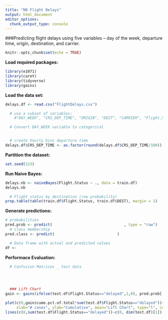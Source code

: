 ---
title: "NB Flight Delays"
output: html_document
editor_options: 
  chunk_output_type: console
---

###Predicting flight delays using five variables -- day of the week, departure time, origin, destination, and carrier.

```{r setup, include=FALSE}
knitr::opts_chunk$set(echo = TRUE)
```



__Load required packages:__
```{r loadpackages, message=FALSE}
library(e1071)
library(caret)
library(tidyverse)
library(gains)
```

__Load the data set:__
```{r loaddata}
delays.df <- read.csv("FlightDelays.csv")

  # use a subset of variables: 
    #"DAY_WEEK", "CRS_DEP_TIME", "ORIGIN", "DEST", "CARRIER", "Flight.Status"

  # Convert DAY_WEEK variable to categorical


  # create hourly bins departure time 
delays.df$CRS_DEP_TIME <- as.factor(round(delays.df$CRS_DEP_TIME/100))

```

__Partition the dataset:__
```{r partition}
set.seed(123)


```


__Run Naive Bayes:__
```{r naivebayes}
delays.nb <- naiveBayes(Flight.Status ~ ., data = train.df)
delays.nb

  # Flight status by destination (row probability)
prop.table(table(train.df$Flight.Status, train.df$DEST), margin = 1)
```
  
__Generate predictions:__
```{r predictions}
# probabilities
pred.prob <- predict(                                , type = "raw")
  # class membership
pred.class <- predict(                            )

  # Data frame with actual and predicted values
df <- 
```

__Performace Evaluation:__
```{r perfEval, echo=FALSE}
  # Confusion Matrices _ test data



  
  ### Lift Chart
gain <- gains(ifelse(test.df$Flight.Status=="delayed",1,0), pred.prob[,1], groups=100)

plot(c(0,gain$cume.pct.of.total*sum(test.df$Flight.Status=="delayed"))~c(0,gain$cume.obs), 
     xlab="# cases", ylab="Cumulative", main="Lift Chart", type="l", col = "firebrick2")
lines(c(0,sum(test.df$Flight.Status=="delayed"))~c(0, dim(test.df)[1]), lty=2, col = "blue")

```

